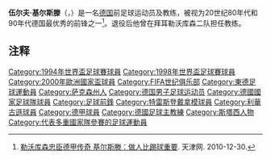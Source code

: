 {{noteTA
|G1=Football
|G2=uefa
|1=zh-hans:基尔斯滕;zh-hk:基斯頓;zh-tw:基爾斯滕;
}}

'''伍尔夫·基尔斯滕'''（{{lang-de|'''Ulf Kirsten'''}}，{{bd|1965年|12月4日|catIdx=Kirsten, Ulf}}）是一名[[德国|德国]]前足球运动员及教练，被视为20世纪80年代和90年代德国最优秀的前锋之一<ref>{{zh}}[http://www.tianjinwe.com/rollnews/ty/201012/t20101230_3022102.html 勒沃库森忠臣德甲传奇 基尔斯滕：做人比踢球重要]{{dead link|date=2017年11月 |bot=InternetArchiveBot |fix-attempted=yes }}. 天津网. 2010-12-30.</ref>。退役后他曾在拜耳勒沃库森二队担任教练。

==注释==
{{reflist}}

{{德甲最佳射手}}
{{Navboxes colour
|bg = white
|fg = black
|title = 德國隊參賽名單
|list1 =
{{1994年世界杯足球赛德国参赛名单}}
{{1998年世界杯足球赛德国参赛名单}}
{{2000年欧洲足球锦标赛德国参赛名单}}
}}

{{Authority control}}
{{DEFAULTSORT:Kirsten, Ulf}}
[[Category:1994年世界盃足球賽球員|Category:1994年世界盃足球賽球員]]
[[Category:1998年世界盃足球賽球員|Category:1998年世界盃足球賽球員]]
[[Category:2000年歐洲國家盃球員|Category:2000年歐洲國家盃球員]]
[[Category:FIFA世纪俱乐部|Category:FIFA世纪俱乐部]]
[[Category:東德足球運動員|Category:東德足球運動員]]
[[Category:萨克森州人|Category:萨克森州人]]
[[Category:德国男子足球运动员|Category:德国男子足球运动员]]
[[Category:德國國家足球隊球員|Category:德國國家足球隊球員]]
[[Category:足球前鋒|Category:足球前鋒]]
[[Category:特雷斯登戴拿模球員|Category:特雷斯登戴拿模球員]]
[[Category:利華古遜球員|Category:利華古遜球員]]
[[Category:德甲球員|Category:德甲球員]]
[[Category:德國足球主教練|Category:德國足球主教練]]
[[Category:斯塔西人物|Category:斯塔西人物]]
[[Category:代表多重國家隊參賽的足球運動員|Category:代表多重國家隊參賽的足球運動員]]